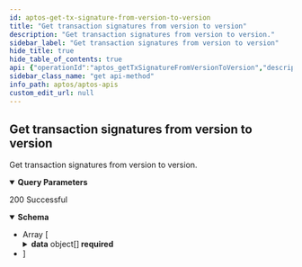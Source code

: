 ```yaml
---
id: aptos-get-tx-signature-from-version-to-version
title: "Get transaction signatures from version to version"
description: "Get transaction signatures from version to version."
sidebar_label: "Get transaction signatures from version to version"
hide_title: true
hide_table_of_contents: true
api: {"operationId":"aptos_getTxSignatureFromVersionToVersion","description":"Get transaction signatures from version to version.","parameters":[{"name":"from_version","required":true,"in":"query","description":"The minimum version number","example":999,"schema":{"type":"number"}},{"name":"to_version","required":true,"in":"query","description":"The maximum version number","example":1000,"schema":{"type":"number"}},{"name":"limit","required":false,"in":"query","description":"Number of item displayed per page, default: 10","schema":{"type":"number"}},{"name":"offset","required":false,"in":"query","description":"Number of skipped item, default: 0","schema":{"type":"number"}}],"responses":{"200":{"description":"200 Successful","content":{"application/json":{"schema":{"type":"array","items":{"type":"object","properties":{"data":{"description":"Array of documents","type":"array","items":{"type":"object","properties":{"blockHeight":{"type":"number","example":1,"description":"blockHeight"},"blockTime":{"format":"date-time","type":"string","example":"2023-06-14 14:14:42.380","description":"blockTime"},"timestamp":{"type":"number","example":1,"description":"timestamp"},"txVersion":{"type":"number","example":1,"description":"txVersion"},"txType":{"type":"string","example":"block_metadata_transaction","description":"txType"},"txHash":{"type":"string","example":"0xbf3d139d0bbe68f1db6d393b135c2ed12ab5ec1635f08b26994180d1e6434dd1","description":"txHash"},"type":{"type":"string","example":"ed25519_signature","description":"type"},"publicKey":{"type":"string","example":"key","description":"publicKey"},"signature":{"type":"string","example":"0x5f93f5019c612b6cb59d1649b7f363f108ab37b3ebfdc76ed59c841b1451e3f1b22d502f2c4e597b1bbd39396ab9e42e0dc68463971465c3c45bf880c08f5007","description":"signature"}},"required":["blockHeight","blockTime","timestamp","txVersion","txType","txHash","type","publicKey","signature"],"title":"TxSignatureResponseDto"}}},"required":["data"],"title":"ListTxSignatureResponseDto"}}}}}},"tags":["Get transaction signatures"],"security":[{"apiKey":[]}],"method":"get","path":"/v1/tx-signatures/txSignatureFromVersionToVersion","servers":[{"url":"https://aptos-mainnet-api.blocklens.io","description":"Aptos Mainnet Dev Server"}],"securitySchemes":{"bearer":{"scheme":"bearer","bearerFormat":"JWT","type":"http"},"basic":{"type":"http","scheme":"basic"},"apiKey":{"type":"apiKey","name":"X-API-KEY","in":"header"}},"info":{"title":"APTOS APIs","description":"Swagger documentation","version":"1.0.0","contact":{}},"postman":{"name":"Get transaction signatures from version to version","description":{"content":"Get transaction signatures from version to version.","type":"text/plain"},"url":{"path":["v1","tx-signatures","txSignatureFromVersionToVersion"],"host":["{{baseUrl}}"],"query":[{"disabled":false,"description":{"content":"(Required) The minimum version number","type":"text/plain"},"key":"from_version","value":""},{"disabled":false,"description":{"content":"(Required) The maximum version number","type":"text/plain"},"key":"to_version","value":""},{"disabled":false,"description":{"content":"Number of item displayed per page, default: 10","type":"text/plain"},"key":"limit","value":""},{"disabled":false,"description":{"content":"Number of skipped item, default: 0","type":"text/plain"},"key":"offset","value":""}],"variable":[]},"header":[{"key":"Accept","value":"application/json"}],"method":"GET","auth":{"type":"apikey","apikey":[{"type":"any","value":"X-API-KEY","key":"key"},{"type":"any","value":"<API Key>","key":"value"},{"type":"any","value":"header","key":"in"}]}}}
sidebar_class_name: "get api-method"
info_path: aptos/aptos-apis
custom_edit_url: null
---
```



## Get transaction signatures from version to version



Get transaction signatures from version to version.

<details style={{"marginBottom":"1rem"}} data-collapsed={false} open={true}><summary style={{}}><strong>Query Parameters</strong></summary><div><ul><ParamsItem className={"paramsItem"} param={{"name":"from_version","required":true,"in":"query","description":"The minimum version number","example":999,"schema":{"type":"number"}}}></ParamsItem><ParamsItem className={"paramsItem"} param={{"name":"to_version","required":true,"in":"query","description":"The maximum version number","example":1000,"schema":{"type":"number"}}}></ParamsItem><ParamsItem className={"paramsItem"} param={{"name":"limit","required":false,"in":"query","description":"Number of item displayed per page, default: 10","schema":{"type":"number"}}}></ParamsItem><ParamsItem className={"paramsItem"} param={{"name":"offset","required":false,"in":"query","description":"Number of skipped item, default: 0","schema":{"type":"number"}}}></ParamsItem></ul></div></details><div><ApiTabs><TabItem label={"200"} value={"200"}><div>

200 Successful

</div><div><MimeTabs schemaType={"response"}><TabItem label={"application/json"} value={"application/json"}><SchemaTabs><TabItem label={"Schema"} value={"Schema"}><details style={{}} data-collapsed={false} open={true}><summary style={{"textAlign":"left"}}><strong>Schema</strong></summary><div style={{"textAlign":"left","marginLeft":"1rem"}}></div><ul style={{"marginLeft":"1rem"}}><li><div style={{"fontSize":"var(--ifm-code-font-size)","opacity":"0.6","marginLeft":"-.5rem","paddingBottom":".5rem"}}>Array [</div></li><SchemaItem collapsible={true} className={"schemaItem"}><details style={{}}><summary style={{}}><strong>data</strong><span style={{"opacity":"0.6"}}> object[]</span><strong style={{"fontSize":"var(--ifm-code-font-size)","color":"var(--openapi-required)"}}> required</strong></summary><div style={{"marginLeft":"1rem"}}><div style={{"marginTop":".5rem","marginBottom":".5rem"}}>

Array of documents

</div><li><div style={{"fontSize":"var(--ifm-code-font-size)","opacity":"0.6","marginLeft":"-.5rem","paddingBottom":".5rem"}}>Array [</div></li><SchemaItem collapsible={false} name={"blockHeight"} required={true} schemaName={"number"} qualifierMessage={undefined} schema={{"type":"number","example":1,"description":"blockHeight"}}></SchemaItem><SchemaItem collapsible={false} name={"blockTime"} required={true} schemaName={"date-time"} qualifierMessage={undefined} schema={{"format":"date-time","type":"string","example":"2023-06-14 14:14:42.380","description":"blockTime"}}></SchemaItem><SchemaItem collapsible={false} name={"timestamp"} required={true} schemaName={"number"} qualifierMessage={undefined} schema={{"type":"number","example":1,"description":"timestamp"}}></SchemaItem><SchemaItem collapsible={false} name={"txVersion"} required={true} schemaName={"number"} qualifierMessage={undefined} schema={{"type":"number","example":1,"description":"txVersion"}}></SchemaItem><SchemaItem collapsible={false} name={"txType"} required={true} schemaName={"string"} qualifierMessage={undefined} schema={{"type":"string","example":"block_metadata_transaction","description":"txType"}}></SchemaItem><SchemaItem collapsible={false} name={"txHash"} required={true} schemaName={"string"} qualifierMessage={undefined} schema={{"type":"string","example":"0xbf3d139d0bbe68f1db6d393b135c2ed12ab5ec1635f08b26994180d1e6434dd1","description":"txHash"}}></SchemaItem><SchemaItem collapsible={false} name={"type"} required={true} schemaName={"string"} qualifierMessage={undefined} schema={{"type":"string","example":"ed25519_signature","description":"type"}}></SchemaItem><SchemaItem collapsible={false} name={"publicKey"} required={true} schemaName={"string"} qualifierMessage={undefined} schema={{"type":"string","example":"key","description":"publicKey"}}></SchemaItem><SchemaItem collapsible={false} name={"signature"} required={true} schemaName={"string"} qualifierMessage={undefined} schema={{"type":"string","example":"0x5f93f5019c612b6cb59d1649b7f363f108ab37b3ebfdc76ed59c841b1451e3f1b22d502f2c4e597b1bbd39396ab9e42e0dc68463971465c3c45bf880c08f5007","description":"signature"}}></SchemaItem><li><div style={{"fontSize":"var(--ifm-code-font-size)","opacity":"0.6","marginLeft":"-.5rem"}}>]</div></li></div></details></SchemaItem><li><div style={{"fontSize":"var(--ifm-code-font-size)","opacity":"0.6","marginLeft":"-.5rem"}}>]</div></li></ul></details></TabItem><TabItem label={"Example (from schema)"} value={"Example (from schema)"}><ResponseSamples responseExample={"[\n  {\n    \"data\": [\n      {\n        \"blockHeight\": 1,\n        \"blockTime\": \"2023-06-14 14:14:42.380\",\n        \"timestamp\": 1,\n        \"txVersion\": 1,\n        \"txType\": \"block_metadata_transaction\",\n        \"txHash\": \"0xbf3d139d0bbe68f1db6d393b135c2ed12ab5ec1635f08b26994180d1e6434dd1\",\n        \"type\": \"ed25519_signature\",\n        \"publicKey\": \"key\",\n        \"signature\": \"0x5f93f5019c612b6cb59d1649b7f363f108ab37b3ebfdc76ed59c841b1451e3f1b22d502f2c4e597b1bbd39396ab9e42e0dc68463971465c3c45bf880c08f5007\"\n      }\n    ]\n  }\n]"} language={"json"}></ResponseSamples></TabItem></SchemaTabs></TabItem></MimeTabs></div></TabItem></ApiTabs></div>
      
